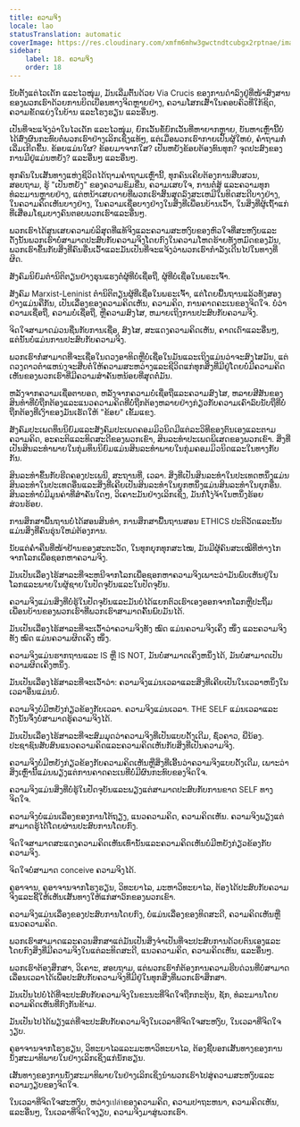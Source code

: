 ```yaml
---
title: ຄວາມຈິງ
locale: lao
statusTranslation: automatic
coverImage: https://res.cloudinary.com/xmfm6mhw3gwctndtcubgx2rptnae/image/upload/v1740337243/small_cover_educacion_fundamental_a051170f1c.webp
sidebar:
    label: 18. ຄວາມຈິງ
    order: 18
---
```

ນັບຕັ້ງແຕ່ໄວເດັກ ແລະໄວໜຸ່ມ, ມັນເລີ່ມຕົ້ນດ້ວຍ Via Crucis ຂອງການດຳລົງຢູ່ທີ່ໜ້າສົງສານຂອງພວກເຮົາດ້ວຍການບິດເບືອນທາງຈິດຫຼາຍຢ່າງ, ຄວາມໂສກເສົ້າໃນຄອບຄົວທີ່ໃກ້ຊິດ, ຄວາມຂັດແຍ່ງໃນບ້ານ ແລະໂຮງຮຽນ ແລະອື່ນໆ.

ເປັນທີ່ຈະແຈ້ງວ່າໃນໄວເດັກ ແລະໄວໜຸ່ມ, ຍົກເວັ້ນຂໍ້ຍົກເວັ້ນທີ່ຫາຍາກຫຼາຍ, ບັນຫາເຫຼົ່ານີ້ບໍ່ໄດ້ສົ່ງຜົນກະທົບຕໍ່ພວກເຮົາຢ່າງເລິກເຊິ່ງແທ້ໆ, ແຕ່ເມື່ອພວກເຮົາກາຍເປັນຜູ້ໃຫຍ່, ຄຳຖາມກໍ່ເລີ່ມເກີດຂື້ນ. ຂ້ອຍແມ່ນໃຜ? ຂ້ອຍມາຈາກໃສ? ເປັນຫຍັງຂ້ອຍຕ້ອງທົນທຸກ? ຈຸດປະສົງຂອງການມີຢູ່ແມ່ນຫຍັງ? ແລະອື່ນໆ ແລະອື່ນໆ.

ທຸກຄົນໃນເສັ້ນທາງແຫ່ງຊີວິດໄດ້ຖາມຄຳຖາມເຫຼົ່ານີ້, ທຸກຄົນເຄີຍຕ້ອງການສືບສວນ, ສອບຖາມ, ຮູ້ "ເປັນຫຍັງ" ຂອງຄວາມຂົມຂື່ນ, ຄວາມເສຍໃຈ, ການຕໍ່ສູ້ ແລະຄວາມທຸກທໍລະມານຫຼາຍຢ່າງ, ແຕ່ຫນ້າເສຍດາຍທີ່ພວກເຮົາສິ້ນສຸດລົງສະເຫມີໃນທິດສະດີບາງຢ່າງ, ໃນຄວາມຄິດເຫັນບາງຢ່າງ, ໃນຄວາມເຊື່ອບາງຢ່າງໃນສິ່ງທີ່ເພື່ອນບ້ານເວົ້າ, ໃນສິ່ງທີ່ຜູ້ເຖົ້າແກ່ທີ່ເສື່ອມໂຊມບາງຄົນຕອບພວກເຮົາແລະອື່ນໆ.

ພວກເຮົາໄດ້ສູນເສຍຄວາມບໍລິສຸດທີ່ແທ້ຈິງແລະຄວາມສະຫງົບຂອງຫົວໃຈທີ່ສະຫງົບແລະດັ່ງນັ້ນພວກເຮົາບໍ່ສາມາດປະສົບກັບຄວາມຈິງໂດຍກົງໃນຄວາມໂຫດຮ້າຍທັງຫມົດຂອງມັນ, ພວກເຮົາຂຶ້ນກັບສິ່ງທີ່ຄົນອື່ນເວົ້າແລະມັນເປັນທີ່ຈະແຈ້ງວ່າພວກເຮົາກໍາລັງເດີນໄປໃນທາງທີ່ຜິດ.

ສັງຄົມນິຍົມຕໍານິຕິຕຽນຢ່າງຮຸນແຮງຕໍ່ຜູ້ທີ່ບໍ່ເຊື່ອຖື, ຜູ້ທີ່ບໍ່ເຊື່ອໃນພຣະເຈົ້າ.

ສັງຄົມ Marxist-Leninist ຕໍານິຕິຕຽນຜູ້ທີ່ເຊື່ອໃນພຣະເຈົ້າ, ແຕ່ໂດຍພື້ນຖານແລ້ວທັງສອງຢ່າງແມ່ນຄືກັນ, ເປັນເລື່ອງຂອງຄວາມຄິດເຫັນ, ຄວາມຄິດ, ການຄາດຄະເນຂອງຈິດໃຈ. ບໍ່ວ່າຄວາມເຊື່ອຖື, ຄວາມບໍ່ເຊື່ອຖື, ຫຼືຄວາມສົງໄສ, ຫມາຍເຖິງການປະສົບກັບຄວາມຈິງ.

ຈິດໃຈສາມາດມ່ວນຊື່ນກັບການເຊື່ອ, ສົງໄສ, ສະແດງຄວາມຄິດເຫັນ, ຄາດເດົາແລະອື່ນໆ, ແຕ່ນັ້ນບໍ່ແມ່ນການປະສົບກັບຄວາມຈິງ.

ພວກເຮົາກໍ່ສາມາດທີ່ຈະເຊື່ອໃນດວງອາທິດຫຼືບໍ່ເຊື່ອໃນມັນແລະເຖິງແມ່ນວ່າຈະສົງໄສມັນ, ແຕ່ດວງດາວຕໍາແຫນ່ງຈະສືບຕໍ່ໃຫ້ຄວາມສະຫວ່າງແລະຊີວິດແກ່ທຸກສິ່ງທີ່ມີຢູ່ໂດຍບໍ່ມີຄວາມຄິດເຫັນຂອງພວກເຮົາທີ່ມີຄວາມສໍາຄັນຫນ້ອຍທີ່ສຸດຕໍ່ມັນ.

ຫລັງຈາກຄວາມເຊື່ອຕາບອດ, ຫລັງຈາກຄວາມບໍ່ເຊື່ອຖືແລະຄວາມສົງໄສ, ຫລາຍສີສັນຂອງສິນທໍາທີ່ບໍ່ຖືກຕ້ອງແລະແນວຄວາມຄິດທີ່ບໍ່ຖືກຕ້ອງຫລາຍຢ່າງກ່ຽວກັບຄວາມເຄົາລົບນັບຖືທີ່ບໍ່ຖືກຕ້ອງທີ່ເງົາຂອງມັນເຮັດໃຫ້ "ຂ້ອຍ" ເຂັ້ມແຂງ.

ສັງຄົມປະເພດທຶນນິຍົມແລະສັງຄົມປະເພດຄອມມິວນິດມີແຕ່ລະວິທີຂອງຕົນເອງແລະຕາມຄວາມຄິດ, ອະຄະຕິແລະທິດສະດີຂອງພວກເຂົາ, ສິນລະທໍາປະເພດພິເສດຂອງພວກເຂົາ. ສິ່ງທີ່ເປັນສິນລະທໍາພາຍໃນກຸ່ມທຶນນິຍົມແມ່ນສິນລະທໍາພາຍໃນກຸ່ມຄອມມິວນິດແລະໃນທາງກັບກັນ.

ສິນລະທໍາຂຶ້ນກັບຮີດຄອງປະເພນີ, ສະຖານທີ່, ເວລາ. ສິ່ງທີ່ເປັນສິນລະທໍາໃນປະເທດຫນຶ່ງແມ່ນສິນລະທໍາໃນປະເທດອື່ນແລະສິ່ງທີ່ເຄີຍເປັນສິນລະທໍາໃນຍຸກຫນຶ່ງແມ່ນສິນລະທໍາໃນຍຸກອື່ນ. ສິນລະທໍາບໍ່ມີມູນຄ່າທີ່ສໍາຄັນໃດໆ, ວິເຄາະມັນຢ່າງເລິກເຊິ່ງ, ມັນກໍ່ໂງ່ຈ້າໃນຫນຶ່ງຮ້ອຍສ່ວນຮ້ອຍ.

ການສຶກສາພື້ນຖານບໍ່ໄດ້ສອນສິນທໍາ, ການສຶກສາພື້ນຖານສອນ ETHICS ປະຕິວັດແລະນັ້ນແມ່ນສິ່ງທີ່ຄົນຮຸ່ນໃຫມ່ຕ້ອງການ.

ນັບແຕ່ຄ່ຳຄືນທີ່ໜ້າຢ້ານຂອງສະຕະວັດ, ໃນທຸກຍຸກທຸກສະໄໝ, ມັນມີຜູ້ຄົນສະເໝີທີ່ຫ່າງໄກຈາກໂລກເພື່ອຊອກຫາຄວາມຈິງ.

ມັນເປັນເລື່ອງໄຮ້ສາລະທີ່ຈະຫນີຈາກໂລກເພື່ອຊອກຫາຄວາມຈິງເພາະວ່າມັນພົບເຫັນຢູ່ໃນໂລກແລະພາຍໃນຜູ້ຊາຍໃນປັດຈຸບັນແລະໃນປັດຈຸບັນ.

ຄວາມຈິງແມ່ນສິ່ງທີ່ບໍ່ຮູ້ໃນປັດຈຸບັນແລະມັນບໍ່ໄດ້ແຍກຕົວເຮົາເອງອອກຈາກໂລກຫຼືປະຖິ້ມເພື່ອນບ້ານຂອງພວກເຮົາທີ່ພວກເຮົາສາມາດຄົ້ນພົບມັນໄດ້.

ມັນເປັນເລື່ອງໄຮ້ສາລະທີ່ຈະເວົ້າວ່າຄວາມຈິງທັງ ໝົດ ແມ່ນຄວາມຈິງເຄິ່ງ ໜຶ່ງ ແລະຄວາມຈິງທັງ ໝົດ ແມ່ນຄວາມຜິດເຄິ່ງ ໜຶ່ງ.

ຄວາມຈິງແມ່ນຮາກຖານແລະ IS ຫຼື IS NOT, ມັນບໍ່ສາມາດເຄິ່ງຫນຶ່ງໄດ້, ມັນບໍ່ສາມາດເປັນຄວາມຜິດເຄິ່ງຫນຶ່ງ.

ມັນເປັນເລື່ອງໄຮ້ສາລະທີ່ຈະເວົ້າວ່າ: ຄວາມຈິງແມ່ນເວລາແລະສິ່ງທີ່ເຄີຍເປັນໃນເວລາຫນຶ່ງໃນເວລາອື່ນແມ່ນບໍ່.

ຄວາມຈິງບໍ່ມີຫຍັງກ່ຽວຂ້ອງກັບເວລາ. ຄວາມຈິງແມ່ນເວລາ. THE SELF ແມ່ນເວລາແລະດັ່ງນັ້ນຈຶ່ງບໍ່ສາມາດຮູ້ຄວາມຈິງໄດ້.

ມັນເປັນເລື່ອງໄຮ້ສາລະທີ່ຈະສົມມຸດວ່າຄວາມຈິງທີ່ເປັນແບບດັ້ງເດີມ, ຊົ່ວຄາວ, ພີ່ນ້ອງ. ປະຊາຊົນສັບສົນແນວຄວາມຄິດແລະຄວາມຄິດເຫັນກັບສິ່ງທີ່ເປັນຄວາມຈິງ.

ຄວາມຈິງບໍ່ມີຫຍັງກ່ຽວຂ້ອງກັບຄວາມຄິດເຫັນຫຼືສິ່ງທີ່ເອີ້ນວ່າຄວາມຈິງແບບດັ້ງເດີມ, ເພາະວ່າສິ່ງເຫຼົ່ານີ້ແມ່ນພຽງແຕ່ການຄາດຄະເນທີ່ບໍ່ມີຜົນກະທົບຂອງຈິດໃຈ.

ຄວາມຈິງແມ່ນສິ່ງທີ່ບໍ່ຮູ້ໃນປັດຈຸບັນແລະພຽງແຕ່ສາມາດປະສົບກັບການຂາດ SELF ທາງຈິດໃຈ.

ຄວາມຈິງບໍ່ແມ່ນເລື່ອງຂອງການໂຕ້ຖຽງ, ແນວຄວາມຄິດ, ຄວາມຄິດເຫັນ. ຄວາມຈິງພຽງແຕ່ສາມາດຮູ້ໄດ້ໂດຍຜ່ານປະສົບການໂດຍກົງ.

ຈິດໃຈສາມາດສະແດງຄວາມຄິດເຫັນເທົ່ານັ້ນແລະຄວາມຄິດເຫັນບໍ່ມີຫຍັງກ່ຽວຂ້ອງກັບຄວາມຈິງ.

ຈິດໃຈບໍ່ສາມາດ conceive ຄວາມຈິງໄດ້.

ຄູອາຈານ, ຄູອາຈານຈາກໂຮງຮຽນ, ວິທະຍາໄລ, ມະຫາວິທະຍາໄລ, ຕ້ອງໄດ້ປະສົບກັບຄວາມຈິງແລະຊີ້ໃຫ້ເຫັນເສັ້ນທາງໃຫ້ແກ່ສາວົກຂອງພວກເຂົາ.

ຄວາມຈິງແມ່ນເລື່ອງຂອງປະສົບການໂດຍກົງ, ບໍ່ແມ່ນເລື່ອງຂອງທິດສະດີ, ຄວາມຄິດເຫັນຫຼືແນວຄວາມຄິດ.

ພວກເຮົາສາມາດແລະຄວນສຶກສາແຕ່ມັນເປັນສິ່ງຈໍາເປັນທີ່ຈະປະສົບການດ້ວຍຕົນເອງແລະໂດຍກົງສິ່ງທີ່ມີຄວາມຈິງໃນແຕ່ລະທິດສະດີ, ແນວຄວາມຄິດ, ຄວາມຄິດເຫັນ, ແລະອື່ນໆ.

ພວກເຮົາຕ້ອງສຶກສາ, ວິເຄາະ, ສອບຖາມ, ແຕ່ພວກເຮົາກໍ່ຕ້ອງການຄວາມຮີບດ່ວນທີ່ບໍ່ສາມາດເລື່ອນເວລາໄດ້ເພື່ອປະສົບກັບຄວາມຈິງທີ່ມີຢູ່ໃນທຸກສິ່ງທີ່ພວກເຮົາສຶກສາ.

ມັນເປັນໄປບໍ່ໄດ້ທີ່ຈະປະສົບກັບຄວາມຈິງໃນຂະນະທີ່ຈິດໃຈຖືກກະຕຸ້ນ, ຊັກ, ທໍລະມານໂດຍຄວາມຄິດເຫັນທີ່ກົງກັນຂ້າມ.

ມັນເປັນໄປໄດ້ພຽງແຕ່ທີ່ຈະປະສົບກັບຄວາມຈິງໃນເວລາທີ່ຈິດໃຈສະຫງົບ, ໃນເວລາທີ່ຈິດໃຈງຽບ.

ຄູອາຈານຈາກໂຮງຮຽນ, ວິທະຍາໄລແລະມະຫາວິທະຍາໄລ, ຕ້ອງຊີ້ບອກເສັ້ນທາງຂອງການນັ່ງສະມາທິພາຍໃນຢ່າງເລິກເຊິ່ງແກ່ນັກຮຽນ.

ເສັ້ນທາງຂອງການນັ່ງສະມາທິພາຍໃນຢ່າງເລິກເຊິ່ງນໍາພວກເຮົາໄປສູ່ຄວາມສະຫງົບແລະຄວາມງຽບຂອງຈິດໃຈ.

ໃນເວລາທີ່ຈິດໃຈສະຫງົບ, ຫວ່າງเปล่าຂອງຄວາມຄິດ, ຄວາມປາຖະຫນາ, ຄວາມຄິດເຫັນ, ແລະອື່ນໆ, ໃນເວລາທີ່ຈິດໃຈງຽບ, ຄວາມຈິງມາສູ່ພວກເຮົາ.

